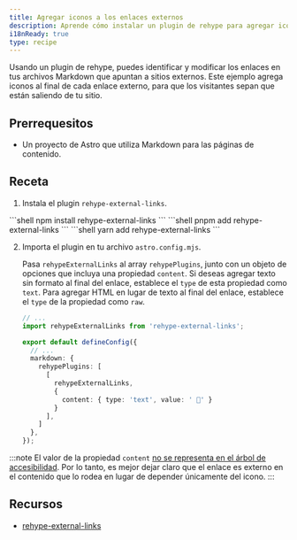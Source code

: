 ```yaml
---
title: Agregar iconos a los enlaces externos
description: Aprende cómo instalar un plugin de rehype para agregar iconos a los enlaces externos en tus archivos Markdown.
i18nReady: true
type: recipe
---
```



Usando un plugin de rehype, puedes identificar y modificar los enlaces en tus archivos Markdown que apuntan a sitios externos. Este ejemplo agrega iconos al final de cada enlace externo, para que los visitantes sepan que están saliendo de tu sitio.

## Prerrequesitos
- Un proyecto de Astro que utiliza Markdown para las páginas de contenido.

## Receta

1. Instala el plugin `rehype-external-links`.

<PackageManagerTabs>
    <Fragment slot="npm">
    ```shell
    npm install rehype-external-links
    ```
    </Fragment>
    <Fragment slot="pnpm">
    ```shell
    pnpm add rehype-external-links
    ```
    </Fragment>
    <Fragment slot="yarn">
    ```shell
    yarn add rehype-external-links
    ```
    </Fragment>
  </PackageManagerTabs>

2. Importa el plugin en tu archivo `astro.config.mjs`.

	Pasa `rehypeExternalLinks` al array `rehypePlugins`, junto con un objeto de opciones que incluya una propiedad `content`. Si deseas agregar texto sin formato al final del enlace, establece el `type` de esta propiedad como `text`. Para agregar HTML en lugar de texto al final del enlace, establece el `type` de la propiedad como `raw`.

    ```ts
    // ...
    import rehypeExternalLinks from 'rehype-external-links';

    export default defineConfig({
      // ...
      markdown: {
        rehypePlugins: [
          [
            rehypeExternalLinks,
            {
              content: { type: 'text', value: ' 🔗' }
            }
          ],
        ]
      },
    });
    ```

:::note
  El valor de la propiedad `content` [no se representa en el árbol de accesibilidad](https://developer.mozilla.org/en-US/docs/Web/CSS/content#accessibility_concerns). Por lo tanto, es mejor dejar claro que el enlace es externo en el contenido que lo rodea en lugar de depender únicamente del icono.
:::

## Recursos
- [rehype-external-links](https://www.npmjs.com/package/rehype-external-links)
